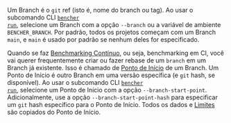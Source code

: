 Um Branch é o `git` ref (isto é, nome do branch ou tag).
Ao usar o subcomando CLI <code><a href="/pt/docs/explanation/bencher-run/">bencher run</a></code>,
selecione um Branch com a opção `--branch` ou a variável de ambiente `BENCHER_BRANCH`.
Por padrão, todos os projetos começam com um Branch `main`, e
`main` é usado por padrão se nenhum deles for especificado.

Quando se faz [Benchmarking Contínuo][benchmarking contínuo], ou seja, benchmarking em CI,
você vai querer frequentemente criar ou fazer rebase de um `branch` em um Branch já existente.
Isso é chamado de [Ponto de Início][ponto de início] de um Branch.
Um Ponto de Início é outro Branch em uma versão específica (e `git` hash, se disponível).
Ao usar o subcomando CLI <code><a href="/pt/docs/explanation/bencher-run/">bencher run</a></code>,
selecione um Ponto de Início com a opção `--branch-start-point`.
Adicionalmente, use a opção `--branch-start-point-hash` para especificar um `git` hash específico para o Ponto de Início.
Todos os dados e [Limites][limites] são copiados do Ponto de Início.

[benchmarking contínuo]: /pt/docs/explanation/continuous-benchmarking/
[ponto de início]: /pt/docs/explanation/benchmarking/#start-point
[limites]: /pt/docs/explanation/thresholds/